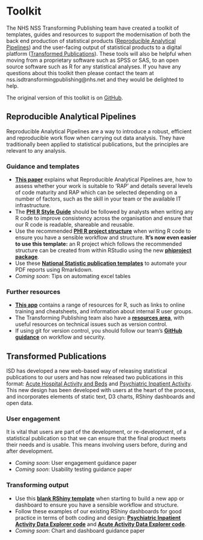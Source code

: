 # Toolkit

The NHS NSS Transforming Publishing team have created a toolkit of templates,
guides and resources to support the modernisation of both the back end
production of statistical products ([Reproducible Analytical
Pipelines](#reproducible-analytical-pipelines)) and the user-facing output of
statistical products to a digital platform ([Transformed
Publications](#transformed-publications)). These tools will also be helpful when
moving from a proprietary software such as SPSS or SAS, to an open source
software such as R for any statistical analyses. If you have any questions about
this toolkit then please contact the team at
nss.isdtransformingpublishing@nhs.net and they would be delighted to help.

The original version of this toolkit is on
[GitHub](https://github.com/NHS-NSS-transforming-publications/Toolkit/blob/master/README.md).

## Reproducible Analytical Pipelines

Reproducible Analytical Pipelines are a way to introduce a robust, efficient and
reproducible work flow when carrying out data analysis. They have traditionally
been applied to statistical publications, but the principles are relevant to any
analysis.

### Guidance and templates

- [**This
  paper**](https://www.isdscotland.org/About-ISD/Methodologies/_docs/Reproducible_Analytical_Pipelines_paper_v1.4.pdf)
  explains what Reproducible Analytical Pipelines are, how to assess whether
  your work is suitable to ‘RAP’ and details several levels of code maturity and
  RAP which can be selected depending on a number of factors, such as the skill
  in your team or the available IT infrastructure.
- The [**PHI R Style
  Guide**](https://github.com/Health-SocialCare-Scotland/R-Resources/blob/master/PHI%20R%20style%20guide.md)
  should be followed by analysts when writing any R code to improve consistency
  across the organisation and ensure that our R code is readable, shareable and
  reusable.
- Use the recommended [**PHI R project
  structure**](https://github.com/Health-SocialCare-Scotland/r-project-structure)
  when writing R code to ensure you have a sensible workflow and structure.
  **It's now even easier to use this template:** an R project which follows the
  recommended structure can be created from within RStudio using the new
  [**phiproject
  package**](https://github.com/Health-SocialCare-Scotland/phiproject).
- Use these [**National Statistic publication
  templates**](https://github.com/NHS-NSS-transforming-publications/RMarkdown)
  to automate your PDF reports using Rmarkdown.
- *Coming soon*: Tips on automating excel tables

### Further resources

- [**This app**](https://scotland.shinyapps.io/nhs-r-resources/) contains a
  range of resources for R, such as links to online training and cheatsheets,
  and information about internal R user groups.
- The Transforming Publishing team also have a [**resources
  area**](https://github.com/NHS-NSS-transforming-publications/resources), with
  useful resources on technical issues such as version control.
- If using git
  for version control, you should follow our team's [**GitHub
  guidance**](https://github.com/NHS-NSS-transforming-publications/GitHub-guidance)
  on workflow and security.


## Transformed Publications

ISD has developed a new web-based way of releasing statistical publications to
our users and has now released two publications in this format: [Acute Hospital
Activity and
Beds](https://www.isdscotland.org/Health-Topics/Hospital-Care/Publications/2018-12-18/acute-hospital-publication/?49401491881)
and [Psychiatric Inpatient
Activity](https://www.isdscotland.org/Health-Topics/Mental-Health/Publications/2018-09-25/psychiatric-inpatient-activity/).
This new design has been developed with users at the heart of the process, and
incorporates elements of static text, D3 charts, RShiny dashboards and open
data.

### User engagement

It is vital that users are part of the development, or re-development, of a
statistical publication so that we can ensure that the final product meets their
needs and is usable. This means involving users before, during and after
development.

- *Coming soon*: User engagement guidance paper
- *Coming soon*: Usability testing guidance paper

### Transforming output

- Use this [**blank RShiny
  template**](https://github.com/Health-SocialCare-Scotland/rshiny-project-structure)
  when starting to build a new app or dashboard to ensure you have a sensible
  workflow and structure.
- Follow these examples of our existing RShiny dashboards for good practice in
  terms of both coding and design: [**Psychiatric Inpatient Activity Data
  Explorer
  code**](https://github.com/Health-SocialCare-Scotland/Psychiatric-Inpatient-Activity)
  and [**Acute Activity Data Explorer
  code**](https://github.com/Health-SocialCare-Scotland/Hospital-Acute-Activity).
- *Coming soon*: Chart and dashboard guidance paper
